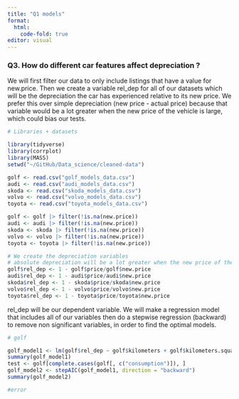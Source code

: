 ```yaml
---
title: "Q1 models"
format:
  html: 
    code-fold: true
editor: visual
---
```


### Q3. How do different car features affect depreciation ?

We will first filter our data to only include listings that have a value for new.price. Then we create a variable rel_dep for all of our datasets which will be the depreciation the car has experienced relative to its new price. We prefer this over simple depreciation (new price - actual price) because that variable would be a lot greater when the new price of the vehicle is large, which could bias our tests.



```r
# Libraries + datasets

library(tidyverse)
library(corrplot)
library(MASS)
setwd("~/GitHub/Data_science/cleaned-data")

golf <- read.csv("golf_models_data.csv")
audi <- read.csv("audi_models_data.csv")
skoda <- read.csv("skoda_models_data.csv")
volvo <- read.csv("volvo_models_data.csv")
toyota <- read.csv("toyota_models_data.csv")

golf <- golf |> filter(!is.na(new.price))
audi <- audi |> filter(!is.na(new.price))
skoda <- skoda |> filter(!is.na(new.price))
volvo <- volvo |> filter(!is.na(new.price))
toyota <- toyota |> filter(!is.na(new.price))

# We create the depreciation variables
# absolute depreciation will be a lot greater when the new price of the vehicle is large, which could bias our tests. To resolve this, we will create a variable rel_dep which is relative depreciation.
golf$rel_dep <- 1 - golf$price/golf$new.price
audi$rel_dep <- 1 - audi$price/audi$new.price
skoda$rel_dep <- 1 - skoda$price/skoda$new.price
volvo$rel_dep <- 1 - volvo$price/volvo$new.price
toyota$rel_dep <- 1 - toyota$price/toyota$new.price

```

rel_dep will be our dependent variable. We will make a regression model that includes all of our variables then do a stepwise regression (backward) to remove non significant variables, in order to find the optimal models.
```r
# golf

golf_model1 <- lm(golf$rel_dep ~ golf$kilometers + golf$kilometers.squared + golf$vehicle.age + golf$vehicle.age.squared + golf$power + golf$consumption + golf$expertise + golf$warranty + golf$wagon + golf$cabriolet + golf$diesel + golf$hybrid + golf$natural.gas + golf$manual + golf$awd)
summary(golf_model1)
test <- golf[complete.cases(golf[, c("consumption")]), ]
golf_model2 <- stepAIC(golf_model1, direction = "backward")
summary(golf_model2)

#error
```

```r

```

```r

```

```r

```

```r

```

```r

```

```r

```

```r

```

```r

```

```r

```

```r

```

```r

```

```r

```

```r

```

